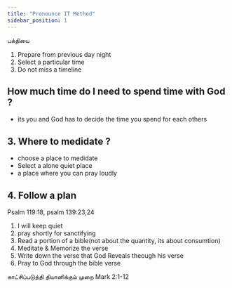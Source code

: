 ```yaml
---
title: "Pronounce IT Method"
sidebar_position: 1
---
```


பக்தியை


1. Prepare from previous day night
2. Select a particular time
3. Do not miss a timeline

## How much time do I need to spend time with God ?
* its you and God has to decide the time you spend for each others

## 3. Where to medidate ?
* choose a place to medidate 
* Select a alone quiet place 
* a place where you can pray loudly

## 4. Follow a plan
Psalm 119:18, psalm 139:23,24
1. I will keep quiet
2. pray shortly for sanctifying
3. Read a portion of a bible(not about the quantity, its about consumtion)
4. Meditate & Memorize the verse
5. Write down the verse that God Reveals theough his verse
6. Pray to God through the bible verse

காட்சிப்படுத்தி தியானிக்கும் முறை 
Mark 2:1-12
